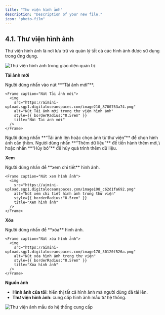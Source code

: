 ```yaml
---
title: "Thư viện hình ảnh"
description: "Description of your new file."
icon: "photo-film"
---
```


## **4.1. Thư viện hình ảnh**

Thư viện hình ảnh là nơi lưu trữ và quản lý tất cả các hình ảnh được sử dụng trong ứng dụng.

<Frame caption="Thư viện hình ảnh">
  <img
    src="https://aimini-upload.sgp1.digitaloceanspaces.com/image167_efaa8051c7.png"
    alt="Thư viện hình ảnh trong giao diện quản trị"
    style={{ borderRadius:"0.5rem" }}
    title="Thư viện hình ảnh"
  />
</Frame>

**Tải ảnh mới**

<Steps>
  <Step title="Nhấn vào nút Tải ảnh mới">
    Người dùng nhấn vào nút **“Tải ảnh mới”**.

    <Frame caption="Nút Tải ảnh mới">
      <img
        src="https://aimini-upload.sgp1.digitaloceanspaces.com/image210_8700753a74.png"
        alt="Nút Tải ảnh mới trong thư viện hình ảnh"
        style={{ borderRadius:"0.5rem" }}
        title="Nút Tải ảnh mới"
      />
    </Frame>
  </Step>

  <Step title="Chọn ảnh tải lên">
    Người dùng nhấn **“Tải ảnh lên hoặc chọn ảnh từ thư viện”** để chọn hình ảnh cần thêm.
  </Step>

  <Step title="Xác nhận thêm dữ liệu">
    Người dùng nhấn **“Thêm dữ liệu”** để tiến hành thêm mới,\
    hoặc nhấn **“Hủy bỏ”** để hủy quá trình thêm dữ liệu.
  </Step>
</Steps>

**Xem**

<Steps>
  <Step title="Xem chi tiết hình ảnh">
    Người dùng nhấn <Icon icon="eye" color="#cfcfcf" size={15} /> để **xem chi tiết** hình ảnh.

    <Frame caption="Nút xem hình ảnh">
      <img
        src="https://aimini-upload.sgp1.digitaloceanspaces.com/image108_c62d1fa692.png"
        alt="Nút xem chi tiết hình ảnh trong thư viện"
        style={{ borderRadius:"0.5rem" }}
        title="Xem hình ảnh"
      />
    </Frame>
  </Step>
</Steps>

**Xóa**

<Steps>
  <Step title="Xóa hình ảnh">
    Người dùng nhấn <Icon icon="trash-can" color="#cfcfcf" size={15} /> để **xóa** hình ảnh.

    <Frame caption="Nút xóa hình ảnh">
      <img
        src="https://aimini-upload.sgp1.digitaloceanspaces.com/image170_30120f526a.png"
        alt="Nút xóa hình ảnh trong thư viện"
        style={{ borderRadius:"0.5rem" }}
        title="Xóa hình ảnh"
      />
    </Frame>
  </Step>
</Steps>

**Nguồn ảnh**

- **Hình ảnh của tôi**: hiển thị tất cả hình ảnh mà người dùng đã tải lên.  
- **Thư viện hình ảnh**: cung cấp hình ảnh mẫu từ hệ thống.

<Frame caption="Thư viện ảnh hệ thống">
  <img
    src="https://aimini-upload.sgp1.digitaloceanspaces.com/image44_8a6961305a.png"
    alt="Thư viện ảnh mẫu do hệ thống cung cấp"
    style={{ borderRadius:"0.5rem" }}
    title="Thư viện ảnh hệ thống"
  />
</Frame>
